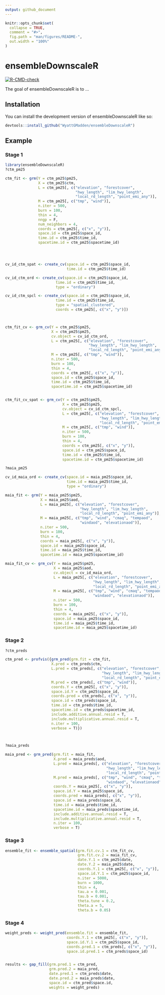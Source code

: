 ```yaml
---
output: github_document
---
```


<!-- README.md is generated from README.Rmd. Please edit that file -->

```r
knitr::opts_chunk$set(
  collapse = TRUE,
  comment = "#>",
  fig.path = "man/figures/README-",
  out.width = "100%"
)
```

# ensembleDownscaleR

<!-- badges: start -->
[![R-CMD-check](https://github.com/WyattGMadden/ensembleDownscaleR/actions/workflows/R-CMD-check.yaml/badge.svg)](https://github.com/WyattGMadden/ensembleDownscaleR/actions/workflows/R-CMD-check.yaml)
<!-- badges: end -->

The goal of ensembleDownscaleR is to ...

## Installation

You can install the development version of ensembleDownscaleR like so:

```r
devtools::install_github("WyattGMadden/ensembleDownscaleR")
```

## Example

### Stage 1


```r
library(ensembleDownscaleR)
?ctm_pm25

ctm_fit <- grm(Y = ctm_pm25$pm25,
               X = ctm_pm25$ctm,
               L = ctm_pm25[, c("elevation", "forestcover",
                                "hwy_length", "lim_hwy_length", 
                                "local_rd_length", "point_emi_any")],
               M = ctm_pm25[, c("tmp", "wind")],
               n.iter = 500,
               burn = 100,
               thin = 4,
               nngp = F,
               num_neighbors = 4,
               coords = ctm_pm25[, c("x", "y")],
               space.id = ctm_pm25$space_id,
               time.id = ctm_pm25$time_id,
               spacetime.id = ctm_pm25$spacetime_id)




cv_id_ctm_spat <- create_cv(space.id = ctm_pm25$space_id,
                            time.id = ctm_pm25$time_id)

cv_id_ctm_ord <- create_cv(space.id = ctm_pm25$space_id,
                       time.id = ctm_pm25$time_id,
                       type = "ordinary")

cv_id_ctm_spcl <- create_cv(space.id = ctm_pm25$space_id,
                       time.id = ctm_pm25$time_id,
                       type = "spatial_clustered",
                       coords = ctm_pm25[, c("x", "y")])



ctm_fit_cv <- grm_cv(Y = ctm_pm25$pm25,
                     X = ctm_pm25$pm25,
                     cv.object = cv_id_ctm_ord,
                     L = ctm_pm25[, c("elevation", "forestcover",
                                      "hwy_length", "lim_hwy_length", 
                                      "local_rd_length", "point_emi_any")],
                     M = ctm_pm25[, c("tmp", "wind")],
                     n.iter = 500,
                     burn = 100,
                     thin = 4,
                     coords = ctm_pm25[, c("x", "y")],
                     space.id = ctm_pm25$space_id,
                     time.id = ctm_pm25$time_id,
                     spacetime.id = ctm_pm25$spacetime_id)


ctm_fit_cv_spat <- grm_cv(Y = ctm_pm25$pm25,
                          X = ctm_pm25$pm25,
                          cv.object = cv_id_ctm_spcl,
                          L = ctm_pm25[, c("elevation", "forestcover",
                                           "hwy_length", "lim_hwy_length", 
                                           "local_rd_length", "point_emi_any")],
                          M = ctm_pm25[, c("tmp", "wind")],
                          n.iter = 500,
                          burn = 100,
                          thin = 4,
                          coords = ctm_pm25[, c("x", "y")],
                          space.id = ctm_pm25$space_id,
                          time.id = ctm_pm25$time_id,
                          spacetime.id = ctm_pm25$spacetime_id)

?maia_pm25

cv_id_maia_ord <- create_cv(space.id = maia_pm25$space_id,
                            time.id = maia_pm25$time_id,
                            type = "ordinary")

maia_fit <- grm(Y = maia_pm25$pm25,
                X = maia_pm25$aod,
                L = maia_pm25[, c("elevation", "forestcover",
                                  "hwy_length", "lim_hwy_length", 
                                  "local_rd_length", "point_emi_any")],
                M = maia_pm25[, c("tmp", "wind", "cmaq", "tempaod", 
                                  "windaod", "elevationaod")],
                n.iter = 500,
                burn = 100,
                thin = 4,
                coords = maia_pm25[, c("x", "y")],
                space.id = maia_pm25$space_id,
                time.id = maia_pm25$time_id,
                spacetime.id = maia_pm25$spacetime_id)

maia_fit_cv <- grm_cv(Y = maia_pm25$pm25,
                      X = maia_pm25$aod,
                      cv.object = cv_id_maia_ord,
                      L = maia_pm25[, c("elevation", "forestcover",
                                        "hwy_length", "lim_hwy_length", 
                                        "local_rd_length", "point_emi_any")],
                      M = maia_pm25[, c("tmp", "wind", "cmaq", "tempaod", 
                                        "windaod", "elevationaod")],
                      n.iter = 500,
                      burn = 100,
                      thin = 4,
                      coords = maia_pm25[, c("x", "y")],
                      space.id = maia_pm25$space_id,
                      time.id = maia_pm25$time_id,
                      spacetime.id = maia_pm25$spacetime_id)
```



### Stage 2


```r
?ctm_preds

ctm_pred <- profvis({grm_pred(grm.fit = ctm_fit,
                     X.pred = ctm_preds$ctm,
                     L.pred = ctm_preds[, c("elevation", "forestcover",
                                            "hwy_length", "lim_hwy_length", 
                                            "local_rd_length", "point_emi_any")],
                     M.pred = ctm_preds[, c("tmp", "wind")],
                     coords.Y = ctm_pm25[, c("x", "y")],
                     space.id.Y = ctm_pm25$space_id,
                     coords.pred = ctm_preds[, c("x", "y")],
                     space.id = ctm_preds$space_id,
                     time.id = ctm_preds$time_id,
                     spacetime.id = ctm_preds$spacetime_id,
                     include.additive.annual.resid = T,
                     include.multiplicative.annual.resid = T,
                     n.iter = 100,
                     verbose = T)})



?maia_preds

maia_pred <- grm_pred(grm.fit = maia_fit,
                      X.pred = maia_preds$aod, 
                      L.pred = maia_preds[, c("elevation", "forestcover",
                                              "hwy_length", "lim_hwy_length", 
                                              "local_rd_length", "point_emi_any")],
                      M.pred = maia_preds[, c("tmp", "wind", "cmaq", "tempaod", 
                                              "windaod", "elevationaod")],
                      coords.Y = maia_pm25[, c("x", "y")],
                      space.id.Y = maia_pm25$space_id,
                      coords.pred = maia_preds[, c("x", "y")],
                      space.id = maia_preds$space_id, 
                      time.id = maia_preds$time_id, 
                      spacetime.id = maia_preds$spacetime_id,
                      include.additive.annual.resid = T,
                      include.multiplicative.annual.resid = T,
                      n.iter = 100,
                      verbose = T)
```


### Stage 3

```r

ensemble_fit <- ensemble_spatial(grm.fit.cv.1 = ctm_fit_cv,
                                 grm.fit.cv.2 = maia_fit_cv,
                                 date.Y.1 = ctm_pm25$date,
                                 date.Y.2 = maia_pm25$date,
                                 coords.Y.1 = ctm_pm25[, c("x", "y")],
                                 space.id.Y.1 = ctm_pm25$space_id,
                                 n.iter = 5000, 
                                 burn = 1000, 
                                 thin = 4,
                                 tau.a = 0.001, 
                                 tau.b = 0.001, 
                                 theta.tune = 0.2, 
                                 theta.a = 5, 
                                 theta.b = 0.05)
```



### Stage 4


```r

weight_preds <- weight_pred(ensemble.fit = ensemble_fit,
                            coords.Y.1 = ctm_pm25[, c("x", "y")], 
                            space.id.Y.1 = ctm_pm25$space_id, 
                            coords.pred.1 = ctm_preds[, c("x", "y")],
                            space.id.pred.1 = ctm_preds$space_id)


results <- gap_fill(grm.pred.1 = ctm_pred,
                    grm.pred.2 = maia_pred,
                    date.pred.1 = ctm_preds$date,
                    date.pred.2 = maia_preds$date, 
                    space.id = ctm_pred$space.id, 
                    weights = weight_preds)

```








